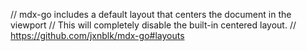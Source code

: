// mdx-go includes a default layout that centers the document in the viewport
// This will completely disable the built-in centered layout.
// https://github.com/jxnblk/mdx-go#layouts

<Head>
  <title>Pedro Duarte. Front end developer</title>
  <meta name="description" content="Front end developer 👊 Based in London" />
  <meta name="twitter:description" content="Front end developer 👊 Based in London" />
  <meta name="twitter:card" content="summary" />
  <meta name="twitter:site" content="@peduarte" />
  <meta name="twitter:title" content="Pedro Duarte" />
  <link rel="icon" type="image/png" href="/static/favicon.png" />
</Head>

<CV />
